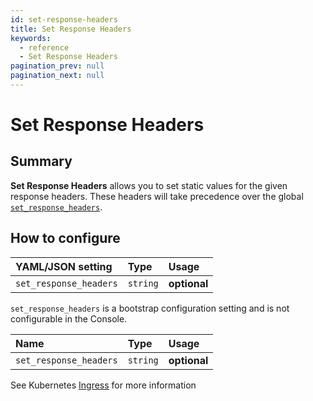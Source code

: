 ```yaml
---
id: set-response-headers
title: Set Response Headers
keywords:
  - reference
  - Set Response Headers
pagination_prev: null
pagination_next: null
---
```



# Set Response Headers

## Summary

**Set Response Headers** allows you to set static values for the given response headers. These headers will take precedence over the global [`set_response_headers`](/docs/reference/set-response-headers).

## How to configure

<Tabs>
<TabItem value="Core" label="Core">

| **YAML**/**JSON** setting | **Type** | **Usage**    |
| :------------------------ | :------- | :----------- |
| `set_response_headers`    | `string` | **optional** |

</TabItem>
<TabItem value="Enterprise" label="Enterprise">

`set_response_headers` is a bootstrap configuration setting and is not configurable in the Console.

</TabItem>
<TabItem value="Kubernetes" label="Kubernetes">

| **Name**               | **Type** | **Usage**    |
| :--------------------- | :------- | :----------- |
| `set_response_headers` | `string` | **optional** |

See Kubernetes [Ingress](/docs/deploy/k8s/ingress#annotations) for more information

</TabItem>
</Tabs>
